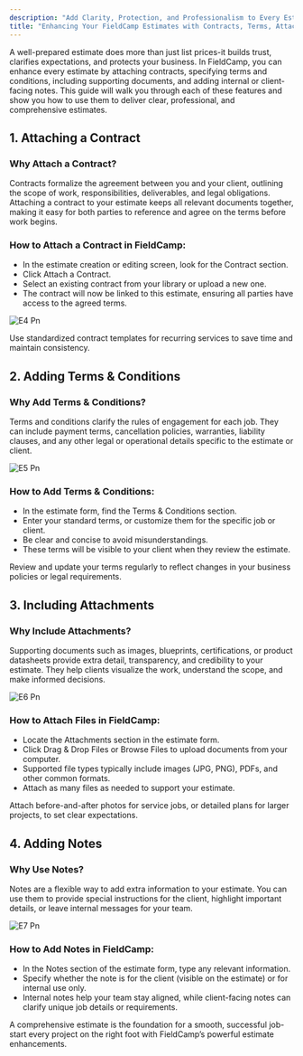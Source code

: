 ```yaml
---
description: "Add Clarity, Protection, and Professionalism to Every Estimate."
title: "Enhancing Your FieldCamp Estimates with Contracts, Terms, Attachments, and Notes"
---
```


A well-prepared estimate does more than just list prices-it builds trust, clarifies expectations, and protects your business. In FieldCamp, you can enhance every estimate by attaching contracts, specifying terms and conditions, including supporting documents, and adding internal or client-facing notes. This guide will walk you through each of these features and show you how to use them to deliver clear, professional, and comprehensive estimates.

## 1. Attaching a Contract

### Why Attach a Contract?

Contracts formalize the agreement between you and your client, outlining the scope of work, responsibilities, deliverables, and legal obligations. Attaching a contract to your estimate keeps all relevant documents together, making it easy for both parties to reference and agree on the terms before work begins.

### How to Attach a Contract in FieldCamp:

- In the estimate creation or editing screen, look for the Contract section.
- Click Attach a Contract.
- Select an existing contract from your library or upload a new one.
- The contract will now be linked to this estimate, ensuring all parties have access to the agreed terms.

![E4 Pn](/images/E4.png)

<Tip>
  Use standardized contract templates for recurring services to save time and maintain consistency.
</Tip>

## 2. Adding Terms & Conditions

### **Why Add Terms & Conditions?**

Terms and conditions clarify the rules of engagement for each job. They can include payment terms, cancellation policies, warranties, liability clauses, and any other legal or operational details specific to the estimate or client.

![E5 Pn](/images/e5.png)

### How to Add Terms & Conditions:

- In the estimate form, find the Terms & Conditions section.
- Enter your standard terms, or customize them for the specific job or client.
- Be clear and concise to avoid misunderstandings.
- These terms will be visible to your client when they review the estimate.

<Tip>
  Review and update your terms regularly to reflect changes in your business policies or legal requirements.
</Tip>

## 3. Including Attachments

### **Why Include Attachments?**

Supporting documents such as images, blueprints, certifications, or product datasheets provide extra detail, transparency, and credibility to your estimate. They help clients visualize the work, understand the scope, and make informed decisions.

![E6 Pn](/images/e6.png)

### How to Attach Files in FieldCamp:

- Locate the Attachments section in the estimate form.
- Click Drag & Drop Files or Browse Files to upload documents from your computer.
- Supported file types typically include images (JPG, PNG), PDFs, and other common formats.
- Attach as many files as needed to support your estimate.

<Tip>
  Attach before-and-after photos for service jobs, or detailed plans for larger projects, to set clear expectations.
</Tip>

## 4. Adding Notes

### **Why Use Notes?**

Notes are a flexible way to add extra information to your estimate. You can use them to provide special instructions for the client, highlight important details, or leave internal messages for your team.

![E7 Pn](/images/E7.png)

### How to Add Notes in FieldCamp:

- In the Notes section of the estimate form, type any relevant information.
- Specify whether the note is for the client (visible on the estimate) or for internal use only.
- Internal notes help your team stay aligned, while client-facing notes can clarify unique job details or requirements.

A comprehensive estimate is the foundation for a smooth, successful job-start every project on the right foot with FieldCamp’s powerful estimate enhancements.
